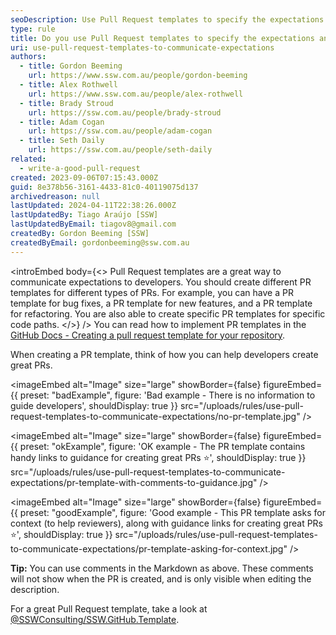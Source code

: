 ```yaml
---
seoDescription: Use Pull Request templates to specify the expectations and requirements for each PR, streamlining the submission process and ensuring developers understand what is expected of them.
type: rule
title: Do you use Pull Request templates to specify the expectations and requirements for each PR?
uri: use-pull-request-templates-to-communicate-expectations
authors:
  - title: Gordon Beeming
    url: https://www.ssw.com.au/people/gordon-beeming
  - title: Alex Rothwell
    url: https://www.ssw.com.au/people/alex-rothwell
  - title: Brady Stroud
    url: https://ssw.com.au/people/brady-stroud
  - title: Adam Cogan
    url: https://ssw.com.au/people/adam-cogan
  - title: Seth Daily
    url: https://ssw.com.au/people/seth-daily
related:
  - write-a-good-pull-request
created: 2023-09-06T07:15:43.000Z
guid: 8e378b56-3161-4433-81c0-40119075d137
archivedreason: null
lastUpdated: 2024-04-11T22:38:26.000Z
lastUpdatedBy: Tiago Araújo [SSW]
lastUpdatedByEmail: tiagov8@gmail.com
createdBy: Gordon Beeming [SSW]
createdByEmail: gordonbeeming@ssw.com.au
---
```


<introEmbed
  body={<>
Pull Request templates are a great way to communicate expectations to developers. You should create different PR templates for different types of PRs. For example, you can have a PR template for bug fixes, a PR template for new features, and a PR template for refactoring. You are also able to create specific PR templates for specific code paths.
  </>}
/>
You can read how to implement PR templates in the [GitHub Docs - Creating a pull request template for your repository](https://docs.github.com/en/communities/using-templates-to-encourage-useful-issues-and-pull-requests/creating-a-pull-request-template-for-your-repository).

When creating a PR template, think of how you can help developers create great PRs.

<imageEmbed
  alt="Image"
  size="large"
  showBorder={false}
  figureEmbed={{
    preset: "badExample",
    figure: 'Bad example - There is no information to guide developers',
    shouldDisplay: true
  }}
  src="/uploads/rules/use-pull-request-templates-to-communicate-expectations/no-pr-template.jpg"
/>

<imageEmbed
  alt="Image"
  size="large"
  showBorder={false}
  figureEmbed={{
    preset: "okExample",
    figure: 'OK example - The PR template contains handy links to guidance for creating great PRs ⭐',
    shouldDisplay: true
  }}
  src="/uploads/rules/use-pull-request-templates-to-communicate-expectations/pr-template-with-comments-to-guidance.jpg"
/>

<imageEmbed
  alt="Image"
  size="large"
  showBorder={false}
  figureEmbed={{
    preset: "goodExample",
    figure: 'Good example - This PR template asks for context (to help reviewers), along with guidance links for creating great PRs ⭐',
    shouldDisplay: true
  }}
  src="/uploads/rules/use-pull-request-templates-to-communicate-expectations/pr-template-asking-for-context.jpg"
/>

**Tip:** You can use comments in the Markdown as above. These comments will not show when the PR is created, and is only visible when editing the description.

For a great Pull Request template, take a look at [@SSWConsulting/SSW.GitHub.Template](https://github.com/SSWConsulting/SSW.GitHub.Template/blob/main/.github/pull_request_template.md).
